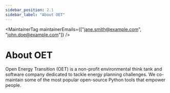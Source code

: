 ```yaml
---
sidebar_position: 2.1
sidebar_label: "About OET"
---
```



<MaintainerTag maintainerEmails={["jane.smith@example.com", "john.doe@example.com"]} />

# About OET

<ControlledDocBanner />

Open Energy Transition (OET) is a non-profit environmental think tank and software company dedicated to tackle energy planning challenges. We co-maintain some of the most popular open-source Python tools that empower people.
